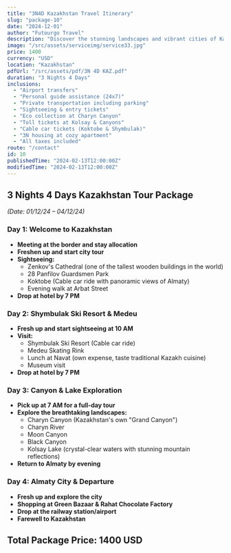 ```yaml
---
title: "3N4D Kazakhstan Travel Itinerary"
slug: "package-10"
date: "2024-12-01"
author: "Futourgo Travel"
description: "Discover the stunning landscapes and vibrant cities of Kazakhstan with this 3-night, 4-day travel package."
image: "/src/assets/serviceimg/service33.jpg"
price: 1400
currency: "USD"
location: "Kazakhstan"
pdfUrl: "/src/assets/pdf/3N 4D KAZ.pdf"
duration: "3 Nights 4 Days"
inclusions:
  - "Airport transfers"
  - "Personal guide assistance (24x7)"
  - "Private transportation including parking"
  - "Sightseeing & entry tickets"
  - "Eco collection at Charyn Canyon"
  - "Toll tickets at Kolsay & Canyons"
  - "Cable car tickets (Koktobe & Shymbulak)"
  - "3N housing at cozy apartment"
  - "All taxes included"
route: "/contact"
id: 10
publishedTime: "2024-02-13T12:00:00Z"
modifiedTime: "2024-02-13T12:00:00Z"
---
```


## 3 Nights 4 Days Kazakhstan Tour Package  
*(Date: 01/12/24 – 04/12/24)*  

### Day 1: Welcome to Kazakhstan  
- **Meeting at the border and stay allocation**  
- **Freshen up and start city tour**  
- **Sightseeing:**  
  - Zenkov's Cathedral (one of the tallest wooden buildings in the world)  
  - 28 Panfilov Guardsmen Park  
  - Koktobe (Cable car ride with panoramic views of Almaty)  
  - Evening walk at Arbat Street  
- **Drop at hotel by 7 PM**  

### Day 2: Shymbulak Ski Resort & Medeu  
- **Fresh up and start sightseeing at 10 AM**  
- **Visit:**  
  - Shymbulak Ski Resort (Cable car ride)  
  - Medeu Skating Rink  
  - Lunch at Navat (own expense, taste traditional Kazakh cuisine)  
  - Museum visit  
- **Drop at hotel by 7 PM**  

### Day 3: Canyon & Lake Exploration  
- **Pick up at 7 AM for a full-day tour**  
- **Explore the breathtaking landscapes:**  
  - Charyn Canyon (Kazakhstan's own "Grand Canyon")  
  - Charyn River  
  - Moon Canyon  
  - Black Canyon  
  - Kolsay Lake (crystal-clear waters with stunning mountain reflections)  
- **Return to Almaty by evening**  

### Day 4: Almaty City & Departure  
- **Fresh up and explore the city**  
- **Shopping at Green Bazaar & Rahat Chocolate Factory**  
- **Drop at the railway station/airport**  
- **Farewell to Kazakhstan**  

## Total Package Price: 1400 USD  